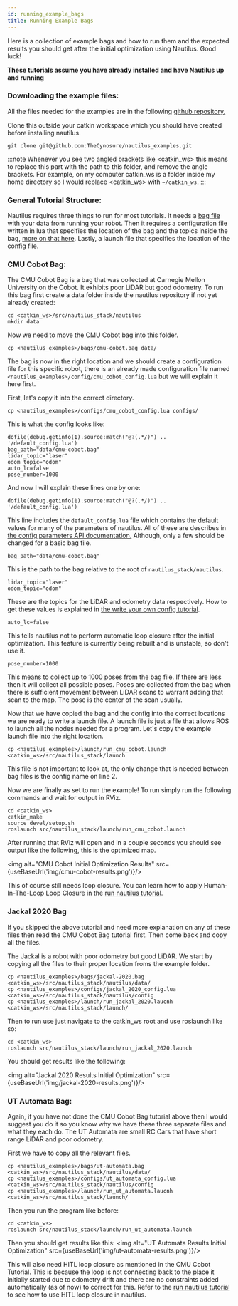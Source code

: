 ```yaml
---
id: running_example_bags
title: Running Example Bags
---
```




Here is a collection of example bags and how to run them and the expected results you should get after the initial optimization using Nautilus. Good luck!

__These tutorials assume you have already installed and have Nautilus up and running__

### Downloading the example files:

All the files needed for the examples are in the following [github repository.](https://github.com/TheCynosure/nautilus_examples)

Clone this outside your catkin workspace which you should have created before installing nautilus.

```
git clone git@github.com:TheCynosure/nautilus_examples.git
```

:::note
Whenever you see two angled brackets like <catkin_ws> this means to replace this part with the path to this folder, and remove the angle brackets. For example, on my computer catkin_ws is a folder inside my home directory so I would replace <catkin_ws> with ```~/catkin_ws```.
:::

### General Tutorial Structure:

Nautilus requires three things to run for most tutorials. It needs a [bag file](http://wiki.ros.org/Bags) with your data from running your robot. Then it requires a configuration file written in lua that specifies the location of the bag and the topics inside the bag, [more on that here](write_config.mdx). Lastly, a launch file that specifies the location of the config file.

### CMU Cobot Bag:

The CMU Cobot Bag is a bag that was collected at Carnegie Mellon University on the Cobot. It exhibits poor LiDAR but good odometry. To run this bag first create a data folder inside the nautilus repository if not yet already created:

```
cd <catkin_ws>/src/nautilus_stack/nautilus
mkdir data
```

Now we need to move the CMU Cobot bag into this folder.

```
cp <nautilus_examples>/bags/cmu-cobot.bag data/
```

The bag is now in the right location and we should create a configuration file for this specific robot, there is an already made configuration file named ```<nautilus_examples>/config/cmu_cobot_config.lua``` but we will explain it here first.

First, let's copy it into the correct directory.

```
cp <nautilus_examples>/configs/cmu_cobot_config.lua configs/
```

This is what the config looks like:

```
dofile(debug.getinfo(1).source:match("@?(.*/)") .. '/default_config.lua')
bag_path="data/cmu-cobot.bag"          
lidar_topic="laser"              
odom_topic="odom"
auto_lc=false
pose_number=1000
```

And now I will explain these lines one by one:

```
dofile(debug.getinfo(1).source:match("@?(.*/)") .. '/default_config.lua')
```

This line includes the ```default_config.lua``` file which contains the default values for many of the parameters of nautilus. All of these are describes in [the config parameters API documentation.](config_params.mdx) Although, only a few should be changed for a basic bag file.

```
bag_path="data/cmu-cobot.bag"
```

This is the path to the bag relative to the root of ```nautilus_stack/nautilus```.

```
lidar_topic="laser"
odom_topic="odom"
```

These are the topics for the LiDAR and odometry data respectively. How to get these values is explained in [the write your own config tutorial](write_config.mdx).

```
auto_lc=false
```

This tells nautilus not to perform automatic loop closure after the initial optimization. This feature is currently being rebuilt and is unstable, so don't use it.

```
pose_number=1000
```

This means to collect up to 1000 poses from the bag file. If there are less then it will collect all possible poses. Poses are collected from the bag when there is sufficient movement between LiDAR scans to warrant adding that scan to the map. The pose is the center of the scan usually.

Now that we have copied the bag and the config into the correct locations we are ready to write a launch file. A launch file is just a file that allows ROS to launch all the nodes needed for a program. Let's copy the example launch file into the right location.

```
cp <nautilus_examples>/launch/run_cmu_cobot.launch <catkin_ws>/src/nautilus_stack/launch
```

This file is not important to look at, the only change that is needed between bag files is the config name on line 2.

Now we are finally as set to run the example! To run simply run the following commands and wait for output in RViz.

```
cd <catkin_ws>
catkin_make
source devel/setup.sh
roslaunch src/nautilus_stack/launch/run_cmu_cobot.launch
```

After running that RViz will open and in a couple seconds you should see output like the following, this is the optimized map.

<img alt="CMU Cobot Initial Optimization Results" src={useBaseUrl('img/cmu-cobot-results.png')}/>

This of course still needs loop closure. You can learn how to apply Human-In-The-Loop Loop Closure in the [run nautilus tutorial](run_nautilus.mdx).

### Jackal 2020 Bag

If you skipped the above tutorial and need more explanation on any of these files then read the CMU Cobot Bag tutorial first. Then come back and copy all the files.

The Jackal is a robot with poor odometry but good LiDAR. We start by copying all the files to their proper location froms the example folder.

```
cp <nautilus_examples>/bags/jackal-2020.bag <catkin_ws>/src/nautilus_stack/nautilus/data/
cp <nautilus_examples>/configs/jackal_2020_config.lua <catkin_ws>/src/nautilus_stack/nautilus/config
cp <nautilus_examples>/launch/run_jackal_2020.laucnh <catkin_ws>/src/nautilus_stack/launch/
```

Then to run use just navigate to the catkin_ws root and use roslaunch like so:

```
cd <catkin_ws>
roslaunch src/nautilus_stack/launch/run_jackal_2020.launch
```

You should get results like the following:

<img alt="Jackal 2020 Results Initial Optimization" src={useBaseUrl('img/jackal-2020-results.png')}/>

### UT Automata Bag:

Again, if you have not done the CMU Cobot Bag tutorial above then I would suggest you do it so you know why we have these three separate files and what they each do. The UT Automata are small RC Cars that have short range LiDAR and poor odometry.

First we have to copy all the relevant files.

```
cp <nautilus_examples>/bags/ut-automata.bag <catkin_ws>/src/nautilus_stack/nautilus/data/
cp <nautilus_examples>/configs/ut_automata_config.lua <catkin_ws>/src/nautilus_stack/nautilus/config
cp <nautilus_examples>/launch/run_ut_automata.laucnh <catkin_ws>/src/nautilus_stack/launch/
```

Then you run the program like before:

```
cd <catkin_ws>
roslaunch src/nautilus_stack/launch/run_ut_automata.launch
```

Then you should get results like this:
<img alt="UT Automata Results Initial Optimization" src={useBaseUrl('img/ut-automata-results.png')}/>

This will also need HITL loop closure as mentioned in the CMU Cobot Tutorial. This is because the loop is not connecting back to the place it initially started due to odometry drift and there are no constraints added automatically (as of now) to correct for this. Refer to the [run nautilus tutorial](run_nautilus.mdx) to see how to use HITL loop closure in nautilus.

